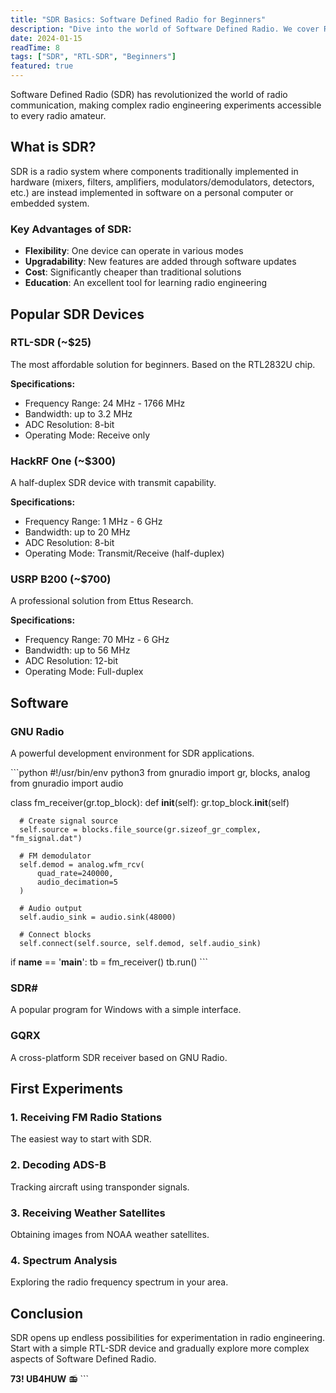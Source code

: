 ```yaml
---
title: "SDR Basics: Software Defined Radio for Beginners"
description: "Dive into the world of Software Defined Radio. We cover RTL-SDR, HackRF, and other popular devices."
date: 2024-01-15
readTime: 8
tags: ["SDR", "RTL-SDR", "Beginners"]
featured: true
---
```

Software Defined Radio (SDR) has revolutionized the world of radio communication, making complex radio engineering experiments accessible to every radio amateur.

## What is SDR?

SDR is a radio system where components traditionally implemented in hardware (mixers, filters, amplifiers, modulators/demodulators, detectors, etc.) are instead implemented in software on a personal computer or embedded system.

### Key Advantages of SDR:

- **Flexibility**: One device can operate in various modes
- **Upgradability**: New features are added through software updates
- **Cost**: Significantly cheaper than traditional solutions
- **Education**: An excellent tool for learning radio engineering

## Popular SDR Devices

### RTL-SDR (~$25)
The most affordable solution for beginners. Based on the RTL2832U chip.

**Specifications:**
- Frequency Range: 24 MHz - 1766 MHz
- Bandwidth: up to 3.2 MHz
- ADC Resolution: 8-bit
- Operating Mode: Receive only

### HackRF One (~$300)
A half-duplex SDR device with transmit capability.

**Specifications:**
- Frequency Range: 1 MHz - 6 GHz
- Bandwidth: up to 20 MHz
- ADC Resolution: 8-bit
- Operating Mode: Transmit/Receive (half-duplex)

### USRP B200 (~$700)
A professional solution from Ettus Research.

**Specifications:**
- Frequency Range: 70 MHz - 6 GHz
- Bandwidth: up to 56 MHz
- ADC Resolution: 12-bit
- Operating Mode: Full-duplex

## Software

### GNU Radio
A powerful development environment for SDR applications.

\`\`\`python
#!/usr/bin/env python3
from gnuradio import gr, blocks, analog
from gnuradio import audio

class fm_receiver(gr.top_block):
  def __init__(self):
      gr.top_block.__init__(self)
      
      # Create signal source
      self.source = blocks.file_source(gr.sizeof_gr_complex, "fm_signal.dat")
      
      # FM demodulator
      self.demod = analog.wfm_rcv(
          quad_rate=240000,
          audio_decimation=5
      )
      
      # Audio output
      self.audio_sink = audio.sink(48000)
      
      # Connect blocks
      self.connect(self.source, self.demod, self.audio_sink)

if __name__ == '__main__':
  tb = fm_receiver()
  tb.run()
\`\`\`

### SDR#
A popular program for Windows with a simple interface.

### GQRX
A cross-platform SDR receiver based on GNU Radio.

## First Experiments

### 1. Receiving FM Radio Stations
The easiest way to start with SDR.

### 2. Decoding ADS-B
Tracking aircraft using transponder signals.

### 3. Receiving Weather Satellites
Obtaining images from NOAA weather satellites.

### 4. Spectrum Analysis
Exploring the radio frequency spectrum in your area.

## Conclusion

SDR opens up endless possibilities for experimentation in radio engineering. Start with a simple RTL-SDR device and gradually explore more complex aspects of Software Defined Radio.

**73! UB4HUW** 📻
\`\`\`
